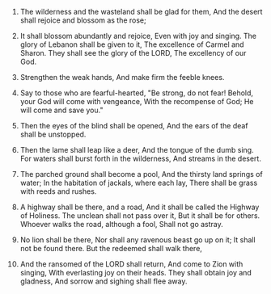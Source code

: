 
1. The wilderness and the wasteland shall be glad for them, And the desert shall rejoice and blossom as the rose;

2. It shall blossom abundantly and rejoice, Even with joy and singing. The glory of Lebanon shall be given to it, The excellence of Carmel and Sharon. They shall see the glory of the LORD, The excellency of our God.

3. Strengthen the weak hands, And make firm the feeble knees.

4. Say to those who are fearful-hearted, "Be strong, do not fear! Behold, your God will come with vengeance, With the recompense of God; He will come and save you."

5. Then the eyes of the blind shall be opened, And the ears of the deaf shall be unstopped.

6. Then the lame shall leap like a deer, And the tongue of the dumb sing. For waters shall burst forth in the wilderness, And streams in the desert.

7. The parched ground shall become a pool, And the thirsty land springs of water; In the habitation of jackals, where each lay, There shall be grass with reeds and rushes.

8. A highway shall be there, and a road, And it shall be called the Highway of Holiness. The unclean shall not pass over it, But it shall be for others. Whoever walks the road, although a fool, Shall not go astray.

9. No lion shall be there, Nor shall any ravenous beast go up on it; It shall not be found there. But the redeemed shall walk there,

10. And the ransomed of the LORD shall return, And come to Zion with singing, With everlasting joy on their heads. They shall obtain joy and gladness, And sorrow and sighing shall flee away.


